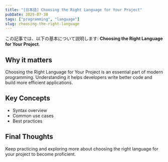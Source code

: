 ```yaml
---
title: "[日本語] Choosing the Right Language for Your Project"
pubDate: 2025-07-30
tags: ["programming", "language"]
slug: choosing-the-right-language
---
```


この記事では、以下の基本について説明します: **Choosing the Right Language for Your Project**.

## Why it matters

Choosing the Right Language for Your Project is an essential part of modern programming. Understanding it helps developers write better code and build more efficient applications.

## Key Concepts

- Syntax overview
- Common use cases
- Best practices

## Final Thoughts

Keep practicing and exploring more about choosing the right language for your project to become proficient.
